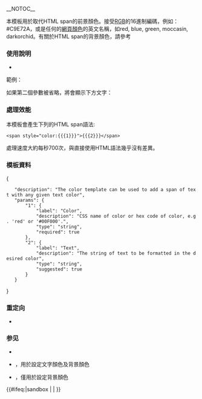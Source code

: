 {{Documentation subpage}} __NOTOC__
<includeonly>{{High-risk|43695}}</includeonly>
<!-- PLEASE ADD CATEGORIES WHERE INDICATED AT THE BOTTOM OF THIS PAGE -->

本模板用於取代HTML span的前景顏色。接受[[RGB]]的16進制編碼，例如：#C9E72A，或是任何的[[網頁顏色]]的英文名稱，如red, blue, green, moccasin, darkorchid。有關於HTML span的背景顏色，請參考{{tl|background color}}

===使用說明===
* {{tlx|color|英文顏色名稱或是RGB 16進制編碼|文字}}

範例：

{{tbullet|color|red|Hello, world!}}
{{tbullet|color|#00F000|Hello, world!}}

如果第二個參數被省略，將會顯示下方文字：

{{tbullet|color|#00F000}}
{{tbullet|color|red}}

===處理效能===
本模板會產生下列的HTML span語法:
 <nowiki><span style="color:{{{1}}}">{{{2}}}</span></nowiki>
處理速度大約每秒700次，與直接使用HTML語法幾乎沒有差異。

===模板資料===
{{TemplateDataHeader}}
<templatedata>
{
	"description": "The color template can be used to add a span of text with any given text color",
	"params": {
		"1": {
			"label": "Color",
			"description": "CSS name of color or hex code of color, e.g. 'red' or '#00F000'.",
			"type": "string",
			"required": true
		},
		"2": {
			"label": "Text",
			"description": "The string of text to be formatted in the desired color",
			"type": "string",
			"suggested": true
		}
	}
}
</templatedata>

=== 重定向 ===
* {{tl|Colour}}

=== 参见 ===
* {{tl|resize}}
* {{tl|font color}}，用於設定文字顏色及背景顏色
* {{tl|background color}}，僅用於設定背景顏色

<includeonly>{{#ifeq:{{SUBPAGENAME}}|sandbox |
| <!-- CATEGORIES BELOW THIS LINE, PLEASE: -->
[[Category:文字颜色模板| ]]
}}</includeonly>